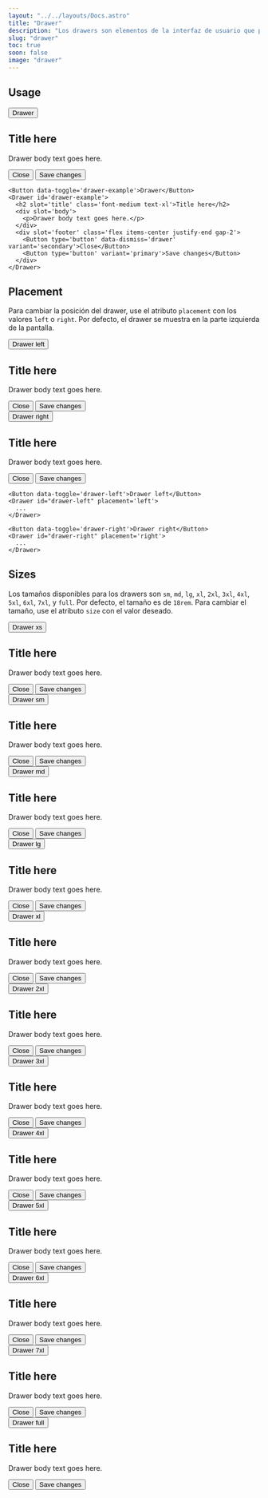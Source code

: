 ```yaml
---
layout: "../../layouts/Docs.astro"
title: "Drawer"
description: "Los drawers son elementos de la interfaz de usuario que permiten a los usuarios seleccionar una opción de una lista de opciones. Los drawers se utilizan para agrupar opciones relacionadas y mostrarlas en una lista desplegable."
slug: "drawer"
toc: true
soon: false
image: "drawer"
---
```


## Usage

<Example>
  <Button data-toggle='drawer-example'>Drawer</Button>
  <Drawer id='drawer-example'>
    <h2 slot='title' class='font-medium text-xl'>Title here</h2>
    <div slot='body'>
      <p>Drawer body text goes here.</p>
    </div>
    <div slot='footer' class='flex items-center justify-end gap-2'>
      <Button type='button' data-dismiss='drawer' variant='secondary'>Close</Button>
      <Button type='button' variant='primary'>Save changes</Button>
    </div>
  </Drawer>
</Example>

```astro
<Button data-toggle='drawer-example'>Drawer</Button>
<Drawer id='drawer-example'>
  <h2 slot='title' class='font-medium text-xl'>Title here</h2>
  <div slot='body'>
    <p>Drawer body text goes here.</p>
  </div>
  <div slot='footer' class='flex items-center justify-end gap-2'>
    <Button type='button' data-dismiss='drawer' variant='secondary'>Close</Button>
    <Button type='button' variant='primary'>Save changes</Button>
  </div>
</Drawer>
```

## Placement

Para cambiar la posición del drawer, use el atributo `placement` con los valores `left` o `right`. Por defecto, el drawer se muestra en la parte izquierda de la pantalla.

<Example>
  <div class='flex items-center justify-start gap-4'>
    <Button data-toggle='drawer-left'>Drawer left</Button>
    <Drawer id='drawer-left' placement='left'>
      <h2 slot='title' class='font-medium text-xl'>Title here</h2>
      <div slot='body'>
        <p>Drawer body text goes here.</p>
      </div>
      <div slot='footer' class='flex items-center justify-end gap-2'>
        <Button type='button' data-dismiss='drawer' variant='secondary'>Close</Button>
        <Button type='button' variant='primary'>Save changes</Button>
      </div>
    </Drawer>
    <Button data-toggle='drawer-right'>Drawer right</Button>
    <Drawer id='drawer-right' placement='right'>
      <h2 slot='title' class='font-medium text-xl'>Title here</h2>
      <div slot='body'>
        <p>Drawer body text goes here.</p>
      </div>
      <div slot='footer' class='flex items-center justify-end gap-2'>
        <Button type='button' data-dismiss='drawer' variant='secondary'>Close</Button>
        <Button type='button' variant='primary'>Save changes</Button>
      </div>
    </Drawer>
  </div>
</Example>

```astro
<Button data-toggle='drawer-left'>Drawer left</Button>
<Drawer id="drawer-left" placement='left'>
  ...
</Drawer>

<Button data-toggle='drawer-right'>Drawer right</Button>
<Drawer id="drawer-right" placement='right'>
  ...
</Drawer>
```

## Sizes

Los tamaños disponibles para los drawers son `sm`, `md`, `lg`, `xl`, `2xl`, `3xl`, `4xl`, `5xl`, `6xl`, `7xl`, y `full`. Por defecto, el tamaño es de `18rem`. Para cambiar el tamaño, use el atributo `size` con el valor deseado.


<Example>
  <div class='flex items-center justify-start gap-4 flex-wrap'>
    <Button data-toggle='drawer-xs' size='sm'>Drawer xs</Button>
    <Drawer id='drawer-xs' size='xs'>
      <h2 slot='title' class='font-medium text-xl'>Title here</h2>
      <div slot='body'>
        <p>Drawer body text goes here.</p>
      </div>
      <div slot='footer' class='flex items-center justify-end gap-2'>
        <Button type='button' data-dismiss='drawer' variant='secondary'>Close</Button>
        <Button type='button' variant='primary'>Save changes</Button>
      </div>
    </Drawer>
    <Button data-toggle='drawer-sm' size='sm'>Drawer sm</Button>
    <Drawer id='drawer-sm' size='sm'>
      <h2 slot='title' class='font-medium text-xl'>Title here</h2>
      <div slot='body'>
        <p>Drawer body text goes here.</p>
      </div>
      <div slot='footer' class='flex items-center justify-end gap-2'>
        <Button type='button' data-dismiss='drawer' variant='secondary'>Close</Button>
        <Button type='button' variant='primary'>Save changes</Button>
      </div>
    </Drawer>
    <Button data-toggle='drawer-md' size='sm'>Drawer md</Button>
    <Drawer id='drawer-md' size='md'>
      <h2 slot='title' class='font-medium text-xl'>Title here</h2>
      <div slot='body'>
        <p>Drawer body text goes here.</p>
      </div>
      <div slot='footer' class='flex items-center justify-end gap-2'>
        <Button type='button' data-dismiss='drawer' variant='secondary'>Close</Button>
        <Button type='button' variant='primary'>Save changes</Button>
      </div>
    </Drawer>
    <Button data-toggle='drawer-lg' size='sm'>Drawer lg</Button>
    <Drawer id='drawer-lg' size='lg'>
      <h2 slot='title' class='font-medium text-xl'>Title here</h2>
      <div slot='body'>
        <p>Drawer body text goes here.</p>
      </div>
      <div slot='footer' class='flex items-center justify-end gap-2'>
        <Button type='button' data-dismiss='drawer' variant='secondary'>Close</Button>
        <Button type='button' variant='primary'>Save changes</Button>
      </div>
    </Drawer>
    <Button data-toggle='drawer-xl' size='sm'>Drawer xl</Button>
    <Drawer id='drawer-xl' size='xl'>
      <h2 slot='title' class='font-medium text-xl'>Title here</h2>
      <div slot='body'>
        <p>Drawer body text goes here.</p>
      </div>
      <div slot='footer' class='flex items-center justify-end gap-2'>
        <Button type='button' data-dismiss='drawer' variant='secondary'>Close</Button>
        <Button type='button' variant='primary'>Save changes</Button>
      </div>
    </Drawer>
    <Button data-toggle='drawer-2xl' size='sm'>Drawer 2xl</Button>
    <Drawer id='drawer-2xl' size='2xl'>
      <h2 slot='title' class='font-medium text-xl'>Title here</h2>
      <div slot='body'>
        <p>Drawer body text goes here.</p>
      </div>
      <div slot='footer' class='flex items-center justify-end gap-2'>
        <Button type='button' data-dismiss='drawer' variant='secondary'>Close</Button>
        <Button type='button' variant='primary'>Save changes</Button>
      </div>
    </Drawer>
    <Button data-toggle='drawer-3xl' size='sm'>Drawer 3xl</Button>
    <Drawer id='drawer-3xl' size='3xl'>
      <h2 slot='title' class='font-medium text-xl'>Title here</h2>
      <div slot='body'>
        <p>Drawer body text goes here.</p>
      </div>
      <div slot='footer' class='flex items-center justify-end gap-2'>
        <Button type='button' data-dismiss='drawer' variant='secondary'>Close</Button>
        <Button type='button' variant='primary'>Save changes</Button>
      </div>
    </Drawer>
    <Button data-toggle='drawer-4xl' size='sm'>Drawer 4xl</Button>
    <Drawer id='drawer-4xl' size='4xl'>
      <h2 slot='title' class='font-medium text-xl'>Title here</h2>
      <div slot='body'>
        <p>Drawer body text goes here.</p>
      </div>
      <div slot='footer' class='flex items-center justify-end gap-2'>
        <Button type='button' data-dismiss='drawer' variant='secondary'>Close</Button>
        <Button type='button' variant='primary'>Save changes</Button>
      </div>
    </Drawer>
    <Button data-toggle='drawer-5xl' size='sm'>Drawer 5xl</Button>
    <Drawer id='drawer-5xl' size='5xl'>
      <h2 slot='title' class='font-medium text-xl'>Title here</h2>
      <div slot='body' class='flex flex-col gap-4'>
        <p>Drawer body text goes here.</p>
      </div>
      <div slot='footer' class='flex items-center justify-end gap-4'>
        <Button type='button' data-dismiss='drawer' variant='secondary'>Close</Button>
        <Button type='button' variant='primary' size='sm'>Save changes</Button>
      </div>
    </Drawer>
    <Button data-toggle='drawer-6xl' size='sm'>Drawer 6xl</Button>
    <Drawer id='drawer-6xl' size='6xl'>
      <h2 slot='title' class='font-medium text-xl'>Title here</h2>
      <div slot='body' class='flex flex-col gap-4'>
        <p>Drawer body text goes here.</p>
      </div>
      <div slot='footer' class='flex items-center justify-end gap-4'>
        <Button type='button' data-dismiss='drawer' variant='secondary'>Close</Button>
        <Button type='button' variant='primary' size='sm'>Save changes</Button>
      </div>
    </Drawer>
    <Button data-toggle='drawer-7xl' size='sm'>Drawer 7xl</Button>
    <Drawer id='drawer-7xl' size='7xl'>
      <h2 slot='title' class='font-medium text-xl'>Title here</h2>
      <div slot='body' class='flex flex-col gap-4'>
        <p>Drawer body text goes here.</p>
      </div>
      <div slot='footer' class='flex items-center justify-end gap-4'>
        <Button type='button' data-dismiss='drawer' variant='secondary'>Close</Button>
        <Button type='button' variant='primary' size='sm'>Save changes</Button>
      </div>
    </Drawer>
    <Button data-toggle='drawer-full' size='sm'>Drawer full</Button>
    <Drawer id='drawer-full' size='full'>
      <h2 slot='title' class='font-medium text-xl'>Title here</h2>
      <div slot='body' class='flex flex-col gap-4'>
        <p>Drawer body text goes here.</p>
      </div>
      <div slot='footer' class='flex items-center justify-end gap-4'>
        <Button type='button' data-dismiss='drawer' variant='secondary'>Close</Button>
        <Button type='button' variant='primary' size='sm'>Save changes</Button>
      </div>
    </Drawer>
  </div>
</Example>
